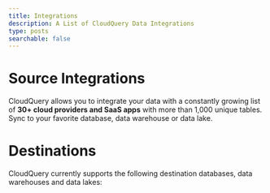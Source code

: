 ```yaml
---
title: Integrations
description: A List of CloudQuery Data Integrations
type: posts
searchable: false
---
```


# Source Integrations

CloudQuery allows you to integrate your data with a constantly growing list of **30+ cloud providers and SaaS apps** with more than 1,000 unique tables. Sync to your favorite database, data warehouse or data lake.


<Integrations />

# Destinations

CloudQuery currently supports the following destination databases, data warehouses and data lakes:


<Destinations />